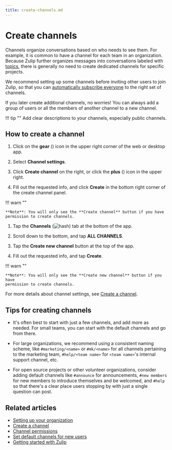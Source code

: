 ```yaml
---
title: create-channels.md
---
```


# Create channels



Channels organize conversations based on who needs to see them. For example, it
is common to have a channel for each team in an organization. Because Zulip
further organizes messages into conversations labeled with
[topics](/help/introduction-to-topics), there is generally no need to create
dedicated channels for specific projects.




We recommend setting up some channels before inviting other users to
join Zulip, so that you can [automatically subscribe
everyone](/help/set-default-channels-for-new-users) to the right set of
channels.

If you later create additional channels, no worries! You can always add
a group of users or all the members of another channel to a new channel.

!!! tip ""
    Add clear descriptions to your channels, especially public channels.




## How to create a channel


<Tabs>
<TabItem label="desktop-web">

1. Click on the **gear** (<i class="zulip-icon zulip-icon-gear"></i>) icon in
   the upper right corner of the web or desktop app.

1. Select **<i class="zulip-icon zulip-icon-hash"></i> Channel settings**.



1. Click **Create channel** on the right, or click the **plus**
   (<i class="fa fa-plus"></i>) icon in the upper right.

1. Fill out the requested info, and click **Create** in the bottom right corner
   of the create channel panel.

!!! warn ""

    **Note**: You will only see the **Create channel** button if you have
    permission to create channels.

</TabItem>
<TabItem label="mobile">

1. Tap the **Channels**
   (<img src="/static/images/help/mobile-hash-icon.svg" alt="hash" class="help-center-icon"/>)
   tab at the bottom of the app.

1. Scroll down to the bottom, and tap **ALL CHANNELS**.




1. Tap the **Create new channel** button at the top of the app.

1. Fill out the requested info, and tap **Create**.

!!! warn ""

    **Note**: You will only see the **Create new channel** button if you have
    permission to create channels.

</TabItem>
</Tabs>




For more details about channel settings, see [Create a channel](/help/create-a-channel#channel-options).

## Tips for creating channels


* It's often best to start with just a few channels, and add more as
  needed. For small teams, you can start with the default channels
  and go from there.

* For large organizations, we recommend using a consistent naming
  scheme, like `#marketing/<name>` or `#mk/<name>` for all channels
  pertaining to the marketing team, `#help/<team name>` for
  `<team name>`'s internal support channel, etc.

* For open source projects or other volunteer organizations, consider
  adding default channels like `#announce` for announcements, `#new
  members` for new members to introduce themselves and be welcomed,
  and `#help` so that there's a clear place users stopping by with
  just a single question can post.




## Related articles

* [Setting up your organization](/help/getting-your-organization-started-with-zulip)
* [Create a channel](/help/create-a-channel#channel-options)
* [Channel permissions](/help/channel-permissions)
* [Set default channels for new users](/help/set-default-channels-for-new-users)
* [Getting started with Zulip](/help/getting-started-with-zulip)



